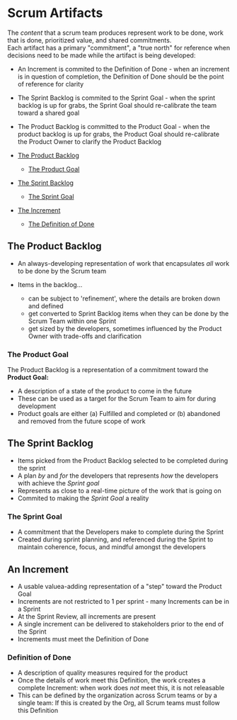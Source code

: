 # Scrum Artifacts

The _content_ that a scrum team produces represent work to be done, work that is done, prioritized value, and shared commitments.  
Each artifact has a primary "commitment", a "true north" for reference when decisions need to be made while the artifact is being developed:

- An Increment is commited to the Definition of Done - when an increment is in question of completion, the Definition of Done should be the point of reference for clarity
- The Sprint Backlog is commited to the Sprint Goal - when the sprint backlog is up for grabs, the Sprint Goal should re-calibrate the team toward a shared goal
- The Product Backlog is committed to the Product Goal - when the product backlog is up for grabs, the Product Goal should re-calibrate the Product Owner to clarify the Product Backlog

- [The Product Backlog](#the-product-backlog)
  - [The Product Goal](#the-product-goal)
- [The Sprint Backlog](#the-sprint-backlog)
  - [The Sprint Goal](#the-sprint-goal)
- [The Increment](#an-increment)
  - [The Definition of Done](#definition-of-done)

## The Product Backlog

- An always-developing representation of work that encapsulates _all_ work to be done by the Scrum team
- Items in the backlog...

  - can be subject to 'refinement', where the details are broken down and defined
  - get converted to Sprint Backlog items when they can be done by the Scrum Team within one Sprint
  - get sized by the developers, sometimes influenced by the Product Owner with trade-offs and clarification

### The Product Goal

The Product Backlog is a representation of a commitment toward the **Product Goal:**

- A description of a state of the product to come in the future
- These can be used as a target for the Scrum Team to aim for during development
- Product goals are either (a) Fulfilled and completed or (b) abandoned and removed from the future scope of work

## The Sprint Backlog

- Items picked from the Product Backlog selected to be completed during the sprint
- A plan _by_ and _for_ the developers that represents _how_ the developers with achieve the _Sprint goal_
- Represents as close to a real-time picture of the work that is going on
- Commited to making the _Sprint Goal_ a reality

### The Sprint Goal

- A commitment that the Developers make to complete during the Sprint
- Created during sprint planning, and referenced during the Sprint to maintain coherence, focus, and mindful amongst the developers

## An Increment

- A usable valuea-adding representation of a "step" toward the Product Goal
- Increments are not restricted to 1 per sprint - many Increments can be in a Sprint
- At the Sprint Review, all increments are present
- A single increment can be delivered to stakeholders prior to the end of the Sprint
- Increments must meet the Definition of Done

### Definition of Done

- A description of quality measures required for the product
- Once the details of work meet this Definition, the work creates a complete Increment: when work does _not_ meet this, it is not releasable
- This can be defined by the organization across Scrum teams or by a single team: If this is created by the Org, all Scrum teams must follow this Definition

